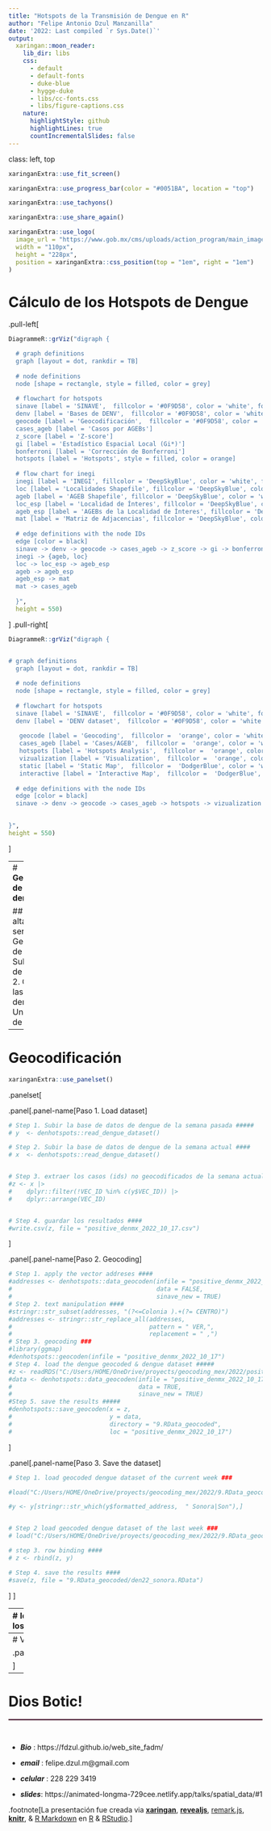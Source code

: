 ```yaml
---
title: "Hotspots de la Transmisión de Dengue en R"
author: "Felipe Antonio Dzul Manzanilla"
date: '2022: Last compiled `r Sys.Date()`'
output:
  xaringan::moon_reader:
    lib_dir: libs
    css: 
      - default
      - default-fonts
      - duke-blue
      - hygge-duke
      - libs/cc-fonts.css
      - libs/figure-captions.css
    nature:
      highlightStyle: github
      highlightLines: true
      countIncrementalSlides: false
---
```


class: left, top

```r
xaringanExtra::use_fit_screen()
```

```r
xaringanExtra::use_progress_bar(color = "#0051BA", location = "top")
```

```r
xaringanExtra::use_tachyons()
```

```r
xaringanExtra::use_share_again()
```

```r
xaringanExtra::use_logo(
  image_url = "https://www.gob.mx/cms/uploads/action_program/main_image/26942/post_post_portadavectores.gif",
  width = "110px",
  height = "228px",
  position = xaringanExtra::css_position(top = "1em", right = "1em")
)
```

# **Cálculo de los Hotspots de Dengue**

.pull-left[

```r
DiagrammeR::grViz("digraph {

  # graph definitions
  graph [layout = dot, rankdir = TB]
  
  # node definitions
  node [shape = rectangle, style = filled, color = grey] 
  
  # flowchart for hotspots
  sinave [label = 'SINAVE',  fillcolor = '#0F9D58', color = 'white', fontcolor = 'white']
  denv [label = 'Bases de DENV',  fillcolor = '#0F9D58', color = 'white', fontcolor = 'white']
  geocode [label = 'Geocodificación',  fillcolor = '#0F9D58', color = 'white', fontcolor = 'white']
  cases_ageb [label = 'Casos por AGEBs']
  z_score [label = 'Z-score']
  gi [label = 'Estadístico Espacial Local (Gi*)']
  bonferroni [label = 'Corrección de Bonferroni']
  hotspots [label = 'Hotspots', style = filled, color = orange]
  
  # flow chart for inegi
  inegi [label = 'INEGI', fillcolor = 'DeepSkyBlue', color = 'white', fontcolor = 'black']
  loc [label = 'Localidades Shapefile', fillcolor = 'DeepSkyBlue', color = 'white', fontcolor = 'black']
  ageb [label = 'AGEB Shapefile', fillcolor = 'DeepSkyBlue', color = 'white', fontcolor = 'black']
  loc_esp [label = 'Localidad de Ínteres', fillcolor = 'DeepSkyBlue', color = 'white', fontcolor = 'black']
  ageb_esp [label = 'AGEBs de la Localidad de Ínteres', fillcolor = 'DeepSkyBlue', color = 'white', fontcolor = 'black']
  mat [label = 'Matriz de Adjacencias', fillcolor = 'DeepSkyBlue', color = 'white', fontcolor = 'black']
  
  # edge definitions with the node IDs
  edge [color = black]
  sinave -> denv -> geocode -> cases_ageb -> z_score -> gi -> bonferroni -> hotspots 
  inegi -> {ageb, loc}
  loc -> loc_esp -> ageb_esp
  ageb -> ageb_esp
  ageb_esp -> mat
  mat -> cases_ageb 
 
  }", 
  height = 550)

```


]
.pull-right[

```r
DiagrammeR::grViz("digraph {


# graph definitions
  graph [layout = dot, rankdir = TB]
  
  # node definitions
  node [shape = rectangle, style = filled, color = grey] 
  
  # flowchart for hotspots
  sinave [label = 'SINAVE',  fillcolor = '#0F9D58', color = 'white', fontcolor = 'white']
  denv [label = 'DENV dataset',  fillcolor = '#0F9D58', color = 'white', fontcolor = 'white']
  
   geocode [label = 'Geocoding',  fillcolor =  'orange', color = 'white', fontcolor = 'black']
   cases_ageb [label = 'Cases/AGEB',  fillcolor =  'orange', color = 'white', fontcolor = 'black']
   hotspots [label = 'Hotspots Analysis',  fillcolor =  'orange', color = 'white', fontcolor = 'black']
   vizualization [label = 'Visualization',  fillcolor =  'orange', color = 'white', fontcolor = 'black']
   static [label = 'Static Map',  fillcolor =  'DodgerBlue', color = 'white', fontcolor = 'white']
   interactive [label = 'Interactive Map',  fillcolor =  'DodgerBlue', color = 'white', fontcolor = 'white']
  
  # edge definitions with the node IDs
  edge [color = black]
  sinave -> denv -> geocode -> cases_ageb -> hotspots -> vizualization -> {static interactive}
  

}",
height = 550)
```

]


---
# **Geocodificación de las bases de dengue en R**
<hr style="height:2px;border-width:0;color:#330019;background-color:#330019">


## 0. Darse de alta en el servicio de Geocoding API de google 
&nbsp;
## 1. Subir las bases de dengue.
&nbsp;
## 2. Geocodificar las bases de dengue.
&nbsp;
## 3. Unir las bases de dengue.


---

# **Geocodificación**

```r
xaringanExtra::use_panelset()
```

.panelset[

.panel[.panel-name[Paso 1. Load dataset]
```r

# Step 1. Subir la base de datos de dengue de la semana pasada #####
# y  <- denhotspots::read_dengue_dataset() 

# Step 2. Subir la base de datos de dengue de la semana actual ####
# x  <- denhotspots::read_dengue_dataset() 


# Step 3. extraer los casos (ids) no geocodificados de la semana actual ###
#z <- x |>
#    dplyr::filter(!VEC_ID %in% c(y$VEC_ID)) |>
#    dplyr::arrange(VEC_ID)


# Step 4. guardar los resultados ####
#write.csv(z, file = "positive_denmx_2022_10_17.csv")


```
]

.panel[.panel-name[Paso 2. Geocoding]
```r
# Step 1. apply the vector addreses ####
#addresses <- denhotspots::data_geocoden(infile = "positive_denmx_2022_10_17",
#                                        data = FALSE,
#                                        sinave_new = TRUE)
# Step 2. text manipulation ####
#stringr::str_subset(addresses, "(?<=Colonia ).+(?= CENTRO)")
#addresses <- stringr::str_replace_all(addresses,
#                                      pattern = " VER,",
#                                      replacement = " ,")
# Step 3. geocoding ###
#library(ggmap)
#denhotspots::geocoden(infile = "positive_denmx_2022_10_17")
# Step 4. load the dengue geocoded & dengue dataset #####
#z <- readRDS("C:/Users/HOME/OneDrive/proyects/geocoding_mex/2022/positive_denmx_2022_10_17_temp_geocoded.rds")
#data <- denhotspots::data_geocoden(infile = "positive_denmx_2022_10_17", 
#                                   data = TRUE,
#                                   sinave_new = TRUE)
#Step 5. save the results #####
#denhotspots::save_geocoden(x = z,
#                           y = data,
#                           directory = "9.RData_geocoded",
#                           loc = "positive_denmx_2022_10_17")

```
]

.panel[.panel-name[Paso 3. Save the dataset]
```r
# Step 1. load geocoded dengue dataset of the current week ###

#load("C:/Users/HOME/OneDrive/proyects/geocoding_mex/2022/9.RData_geocoded/geo_den_mx_26_sonora_2022_09_26.RData")

#y <- y[stringr::str_which(y$formatted_address,  " Sonora|Son"),]


# Step 2 load geocoded dengue dataset of the last week ###
# load("C:/Users/HOME/OneDrive/proyects/geocoding_mex/2022/9.RData_geocoded/den22_sonora.RData")

# step 3. row binding ####
# z <- rbind(z, y)

# Step 4. save the results ####
#save(z, file = "9.RData_geocoded/den22_sonora.RData")

```
]
]

---
# Identificación de los Hotspots en R
<hr style="height:2px;border-width:0;color:#330019;background-color:#330019">

.panelset[

.panel[.panel-name[Dataset]
```r
# Step 1. load the dengue geocoded dataset ####
load("C:/Users/HOME/OneDrive/proyects/priority_research_projects/hotspots_high_risk_localities_138/8.RData/geocoded_dataset.RData")


```

]

.panel[.panel-name[Extract Locality]
```r
# Step 2. extract the locality #####
x <- rgeomex::extract_ageb(locality = c("Guadalajara", "Zapopan", "Tlaquepaque", "Tonala"), 
                           cve_geo = "14")


```

]

.panel[.panel-name[Cases by AGEB]
```r
library(magrittr)
z <- denhotspots::point_to_polygons(x = y,
                                    y = x$ageb,
                                    ids = names(x$ageb)[-10],
                                    time = ANO,
                                    coords = c("long", "lat"),
                                    crs = 4326,
                                    dis = "DENV") 

```

]

.panel[.panel-name[Hotspots]
```r
hotspots <- denhotspots::gihi(x = z,
                              id = names(z)[c(1:9)], 
                              time = "year",
                              dis = "DENV",
                              gi_hi = "gi",
                              alpha = 0.95)

```

]



]

---
# Visualización
<hr style="height:2px;border-width:0;color:#330019;background-color:#330019">

.panelset.sideways[
```r
estatic_map <- c(source = "Static Map Code",
                 output = "Static Map")
interactive_map <- c(source = "Interactive Map Code",
                     output = "Interactive Map")
```
```r
denhotspots::staticmap_intensity(x = hotspots,
                                 pal = rcartocolor::carto_pal,
                                 pal_name = TRUE,
                                 name = "OrYel",
                                 breaks = 1,
                                 dir_pal = -1,
                                 x_leg = 0.5,
                                 y_leg = 0.1,
                                 ageb = TRUE)
```
```r
source("C:/Users/HOME/Dropbox/r_developments/r_dashboards/github_pages/test_dashboard/3.Functions/hotspots_map.R")
hotspots_map(cve_ent = "14",
             locality = c("Guadalajara", "Zapopan", "Tlaquepaque", "Tonala"),
             hotspots = hotspots,
             static_map = FALSE)
```


]


---
# Dios Botic!
<hr style="height:2px;border-width:0;color:#330019;background-color:#330019">
&nbsp;

- ***Bio*** : https://fdzul.github.io/web_site_fadm/

- ***email***       :     felipe.dzul.m@gmail.com

- ***celular***     :     228 229 3419

- ***slides***:     https://animated-longma-729cee.netlify.app/talks/spatial_data/#1




.footnote[La presentación fue creada via [**xaringan**](https://github.com/yihui/xaringan),
[**revealjs**](https://revealjs.com/),
[remark.js](https://remarkjs.com), [**knitr**](http://yihui.name/knitr),
& [R Markdown](https://rmarkdown.rstudio.com) en [R]() & [RStudio](2.R_Scripts/libs/rstudio_leaflet/rstudio_leaflet.css).]
